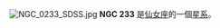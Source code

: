{{NGCInfoBox|NGCID=NGC 233|發現者=弗里德里希·威廉·赫歇爾|發現日期=1784年9月11日|其他編號=UGC 464, MCG 5-2-41,ZWG 500.78|曆元=J2000.0|赤經=43分36.5秒|赤緯=30°35'13"|星座=仙女座|星體=星系|星等=12.8|表面亮度=|藍等=13.8}}
[[File:NGC_0233_SDSS.jpg|thumb]]
'''NGC 233''' 是[[仙女座|仙女座]]的一個[[星系|星系]]。

{{NGCReference|233}}

{{Catalogs|NGC=233}}